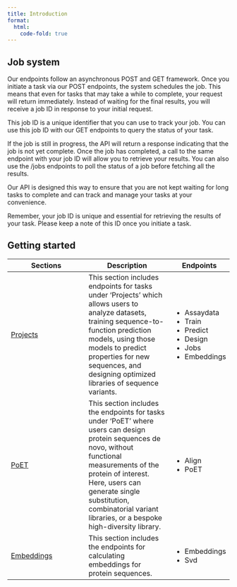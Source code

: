 ```yaml
---
title: Introduction
format:
  html:
    code-fold: true
---
```


## Job system
Our endpoints follow an asynchronous POST and GET framework. Once you initiate a task via our POST endpoints, the system schedules the job. This means that even for tasks that may take a while to complete, your request will return immediately. Instead of waiting for the final results, you will receive a job ID in response to your initial request.

This job ID is a unique identifier that you can use to track your job. You can use this job ID with our GET endpoints to query the status of your task.

If the job is still in progress, the API will return a response indicating that the job is not yet complete. Once the job has completed, a call to the same endpoint with your job ID will allow you to retrieve your results. You can also use the /jobs endpoints to poll the status of a job before fetching all the results.

Our API is designed this way to ensure that you are not kept waiting for long tasks to complete and can track and manage your tasks at your convenience.

Remember, your job ID is unique and essential for retrieving the results of your task. Please keep a note of this ID once you initiate a task.

## Getting started 

```{=html}
  <table class="table table-bordered">
    <!-- <caption>As described in the section above, Quarto tables are great.</caption> -->
    <thead>
      <tr>
        <th scope="col">Sections</th>
        <th scope="col">Description</th>
        <th scope="col">Endpoints</th>
      </tr>
    </thead>
    <tbody>
      <tr scope="row">
        <td class="p-3"><a href="./api-project.qmd">Projects</a></td>
        <td class="p-3">This section includes endpoints for tasks under ‘Projects’ which allows users to analyze datasets, training sequence-to-function prediction models, using those models to predict properties for new sequences, and designing optimized libraries of sequence variants.</td>
        <td class="pe-5 pt-3">
          <ul>
            <li>Assaydata</li>
            <li>Train</li>
            <li>Predict</li>
            <li>Design</li>
            <li>Jobs</li>
            <li>Embeddings</li>
          </ul>
      </tr>
      <tr scope="row">
        <td class="p-3"><a href="./api-poet.qmd">PoET</a></td>
        <td class="p-3">This section includes the endpoints for tasks under ‘PoET’ where users can design protein sequences de novo, without functional measurements of the protein of interest. Here, users can generate single substitution, combinatorial variant libraries, or a bespoke high-diversity library.</td>
        <td class="pe-5 pt-3">
          <ul>
            <li>Align</li>
            <li>PoET</li>
          </ul>
      </tr>
      <tr scope="row">
        <td class="p-3" style="min-width:10rem"><a href="./api-embeddings.qmd">Embeddings</a></td>
        <td class="p-3">This section includes the endpoints for calculating embeddings for protein sequences.</td>
        <td class="pe-5 pt-3">
          <ul>
            <li>Embeddings</li>
            <li>Svd</li>
          </ul>
      </tr>
      
    </tbody>
  </table>
```
